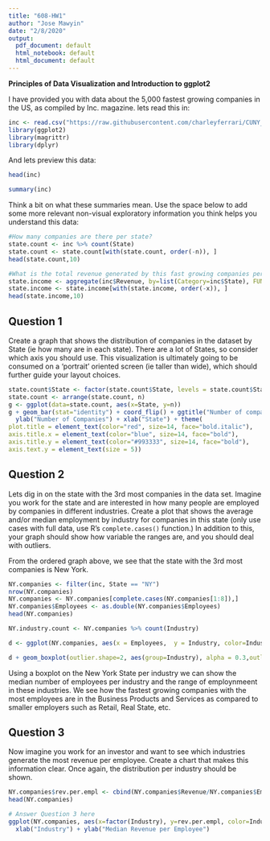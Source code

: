 ```yaml
---
title: "608-HW1"
author: "Jose Mawyin"
date: "2/8/2020"
output:
  pdf_document: default
  html_notebook: default
  html_document: default
---
```


**Principles of Data Visualization and Introduction to ggplot2**

I have provided you with data about the 5,000 fastest growing companies in the US, as compiled by Inc. magazine. lets read this in:

```r

inc <- read.csv("https://raw.githubusercontent.com/charleyferrari/CUNY_DATA_608/master/module1/Data/inc5000_data.csv", header= TRUE)
library(ggplot2)
library(magrittr)
library(dplyr)
```

And lets preview this data:

```r

head(inc)

```
```r

summary(inc)

```

Think a bit on what these summaries mean. Use the space below to add some more relevant non-visual exploratory information you think helps you understand this data:

```r
#How many companies are there per state?
state.count <- inc %>% count(State)
state.count <- state.count[with(state.count, order(-n)), ]
head(state.count,10)
```
```r
#What is the total revenue generated by this fast growing companies per state.
state.income <- aggregate(inc$Revenue, by=list(Category=inc$State), FUN=sum)
state.income <- state.income[with(state.income, order(-x)), ]
head(state.income,10)
```


## Question 1

Create a graph that shows the distribution of companies in the dataset by State (ie how many are in each state). There are a lot of States, so consider which axis you should use. This visualization is ultimately going to be consumed on a 'portrait' oriented screen (ie taller than wide), which should further guide your layout choices.

```r
state.count$State <- factor(state.count$State, levels = state.count$State[order(-state.count$n)])
state.count <- arrange(state.count, n) 
g <- ggplot(data=state.count, aes(x=State, y=n))
g + geom_bar(stat="identity") + coord_flip() + ggtitle("Number of companies by State") +
  ylab("Number of Companies") + xlab("State") + theme(
plot.title = element_text(color="red", size=14, face="bold.italic"),
axis.title.x = element_text(color="blue", size=14, face="bold"),
axis.title.y = element_text(color="#993333", size=14, face="bold"),
axis.text.y = element_text(size = 5))
```

## Question 2

Lets dig in on the state with the 3rd most companies in the data set. Imagine you work for the state and are interested in how many people are employed by companies in different industries. Create a plot that shows the average and/or median employment by industry for companies in this state (only use cases with full data, use R's `complete.cases()` function.) In addition to this, your graph should show how variable the ranges are, and you should deal with outliers.

From the ordered graph above, we see that the state with the 3rd most companies is New York.

```r
NY.companies <- filter(inc, State == "NY")
nrow(NY.companies)
NY.companies <- NY.companies[complete.cases(NY.companies[1:8]),]
NY.companies$Employees <- as.double(NY.companies$Employees)
head(NY.companies)

```


```r

NY.industry.count <- NY.companies %>% count(Industry)

d <- ggplot(NY.companies, aes(x = Employees,  y = Industry, color=Industry))

d + geom_boxplot(outlier.shape=2, aes(group=Industry), alpha = 0.3,outlier.size=16, notch=TRUE)  + theme(legend.position = "none",axis.text.x=element_blank()) 

```



Using a boxplot on the New York State per industry we can show the median number of employees per industry and the range of employnmeent in these industries. We see how the fastest growing companies with the most employees are in the Business Products and Services as compared to smaller employers such as Retail, Real State, etc.

## Question 3

Now imagine you work for an investor and want to see which industries generate the most revenue per employee. Create a chart that makes this information clear. Once again, the distribution per industry should be shown.

```r
NY.companies$rev.per.empl <- cbind(NY.companies$Revenue/NY.companies$Employees) 
head(NY.companies)

# Answer Question 3 here
ggplot(NY.companies, aes(x=factor(Industry), y=rev.per.empl, color=Industry)) + stat_summary(fun.y="median", geom="bar") + coord_flip() +guides(colour=FALSE) + ggtitle("Median Revenue per Employee Per Industry") +
  xlab("Industry") + ylab("Median Revenue per Employee")
```


